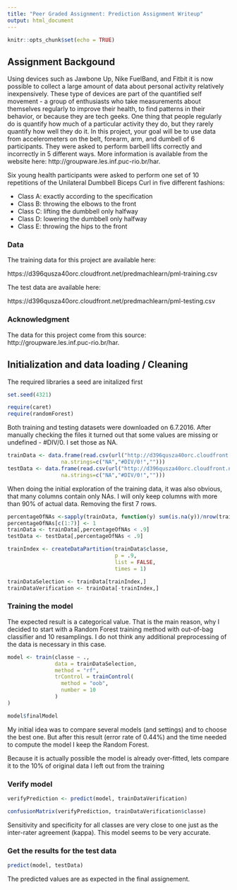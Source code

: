 ---
title: "Peer Graded Assignment: Prediction Assignment Writeup"
output: html_document
---

```{r setup, include=FALSE}
knitr::opts_chunk$set(echo = TRUE)
```
## Assignment Backgound
Using devices such as Jawbone Up, Nike FuelBand, and Fitbit it is now possible to collect a large amount of data about personal activity relatively inexpensively. These type of devices are part of the quantified self movement - a group of enthusiasts who take measurements about themselves regularly to improve their health, to find patterns in their behavior, or because they are tech geeks. One thing that people regularly do is quantify how much of a particular activity they do, but they rarely quantify how well they do it. In this project, your goal will be to use data from accelerometers on the belt, forearm, arm, and dumbell of 6 participants. They were asked to perform barbell lifts correctly and incorrectly in 5 different ways. More information is available from the website here: http://groupware.les.inf.puc-rio.br/har.

  Six young health participants were asked to perform one set of 10 repetitions of the Unilateral Dumbbell Biceps Curl in five different fashions:  
  
  * Class A: exactly according to the specification
  * Class B: throwing the elbows to the front
  * Class C: lifting the dumbbell only halfway
  * Class D: lowering the dumbbell only halfway
  * Class E: throwing the hips to the front

### Data

The training data for this project are available here:

https://d396qusza40orc.cloudfront.net/predmachlearn/pml-training.csv

The test data are available here:

https://d396qusza40orc.cloudfront.net/predmachlearn/pml-testing.csv

### Acknowledgment
The data for this project come from this source: http://groupware.les.inf.puc-rio.br/har. 



## Initialization and data loading / Cleaning

The required libraries a seed are initalized first
```{r init, warning=FALSE, message=FALSE}
set.seed(4321)

require(caret)
require(randomForest)

```

Both training and testing datasets were downloaded on 6.7.2016.
After manually checking the files it turned out that some values are missing or undefined - #DIV/0. I set those as NA.

```{r loadData, cache=TRUE}
trainData <- data.frame(read.csv(url("http://d396qusza40orc.cloudfront.net/predmachlearn/pml-training.csv"),
                 na.strings=c("NA","#DIV/0!","")))
testData <- data.frame(read.csv(url("http://d396qusza40orc.cloudfront.net/predmachlearn/pml-testing.csv"),
                 na.strings=c("NA","#DIV/0!","")))
```

When doing the initial exploration of the training data, it was also obvious, that many columns contain only NAs. I will only keep columns with more than 90% of actual data. Removing the first 7 rows.

```{r removeNACOlumns}
percentageOfNAs <-sapply(trainData, function(y) sum(is.na(y))/nrow(trainData))
percentageOfNAs[c(1:7)] <- 1
trainData <- trainData[,percentageOfNAs < .9]
testData <- testData[,percentageOfNAs < .9]

trainIndex <- createDataPartition(trainData$classe,
                                  p = .9,
                                  list = FALSE,
                                  times = 1)

trainDataSelection <- trainData[trainIndex,]
trainDataVerification <- trainData[-trainIndex,]
```

### Training the model

The expected result is a categorical value. That is the main reason, why I decided to start with a Random Forest training method with out-of-bag classifier and 10 resamplings. I do not think any additional preprocessing of the data is necessary in this case.

```{r randomForest}
model <- train(classe ~ .,
               data = trainDataSelection,
               method = "rf",
               trControl = trainControl(
                 method = "oob",
                 number = 10
               )
)

model$finalModel
```

My initial idea was to compare several models (and settings) and to choose the best one. But after this result (error rate of 0.44%) and the time needed to compute the model I keep the Random Forest.

Because it is actually possible the model is already over-fitted, lets compare it to the 10% of original data I left out from the training

### Verify model

```{r predict, message=FALSE}
verifyPrediction <- predict(model, trainDataVerification)
```


```{r confusionMatrix}
confusionMatrix(verifyPrediction, trainDataVerification$classe)
```

Sensitivity and specificity for all classes are very close to one just as the inter-rater agreement (kappa). This model seems to be very accurate.


### Get the results for the test data

```{r predictTest}
predict(model, testData)
```

The predicted values are as expected in the final assignement.